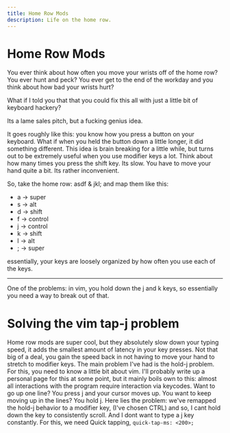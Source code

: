```yaml
---
title: Home Row Mods
description: Life on the home row.
---
```


# Home Row Mods

You ever think about how often you move your wrists off of the home row? 
You ever hunt and peck?
You ever get to the end of the workday and you think about how bad your wrists hurt?

What if I told you that that you could fix this all with just a little bit of keyboard hackery?

Its a lame sales pitch, but a fucking genius idea.

It goes roughly like this: you know how you press a button on your keyboard. What if when you held the button
down a little longer, it did something different. This idea is brain breaking for a little while, but turns out 
to be extremely useful when you use modifier keys a lot. Think about how many times you press the shift key.
Its slow. You have to move your hand quite a bit. Its rather inconvenient.

So, take the home row: asdf & jkl; and map them like this:
- a -> super
- s -> alt
- d -> shift
- f -> control
- j -> control
- k -> shift
- l -> alt
- ; -> super

essentially, your keys are loosely organized by how often you use each of the keys.

---

One of the problems: in vim, you hold down the j and k keys, so essentially you need a way to break out of that.

# Solving the vim tap-j problem

Home row mods are super cool, but they absolutely slow down your typing speed, it adds the smallest amount of 
latency in your key presses. Not that big of a deal, you gain the speed back in not having to move your hand
to stretch to modifier keys. 
The main problem I've had is the hold-j problem. 
For this, you need to know a little bit about vim. I'll probably write up a personal page for this at some point, but it
mainly boils own to this: almost all interactions with the program require interaction via keycodes. Want to go up one
line? You press j and your cursor moves up. You want to keep moving up in the lines? You hold j. Here lies the problem:
we've remapped the hold-j behavior to a modifier key, (I've chosen CTRL) and so, I cant hold down the key to consistently
scroll. And I dont want to type a j key constantly. 
For this, we need Quick tapping, `quick-tap-ms: <200>;`




